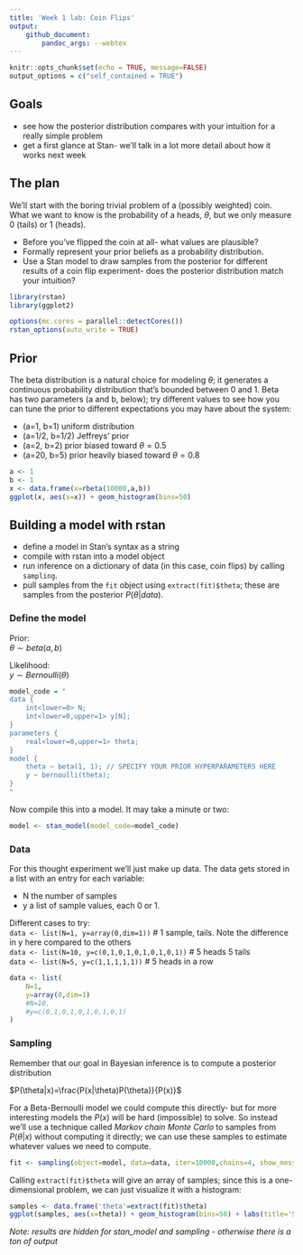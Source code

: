 ```yaml
---
title: 'Week 1 lab: Coin Flips'
output: 
    github_document:
        pandoc_args: --webtex
---
```


```r
knitr::opts_chunk$set(echo = TRUE, message=FALSE)
output_options = c("self_contained = TRUE")
```

## Goals

* see how the posterior distribution compares with your intuition for a really simple problem  
* get a first glance at Stan- we'll talk in a lot more detail about how it works next week

## The plan
We'll start with the boring trivial problem of a (possibly weighted) coin. What we want to know is the probability of a heads, $\theta$, but we only measure 0 (tails) or 1 (heads). 

* Before you've flipped the coin at all- what values are plausible?  
* Formally represent your prior beliefs as a probability distribution.  
* Use a Stan model to draw samples from the posterior for different results of a coin flip experiment- does the posterior distribution match your intuition?

```r
library(rstan)
library(ggplot2)

options(mc.cores = parallel::detectCores())
rstan_options(auto_write = TRUE)
```

## Prior

The beta distribution is a natural choice for modeling $\theta$; it generates a continuous probability distribution that's bounded between 0 and 1. Beta has two parameters (a and b, below); try different values to see how you can tune the prior to different expectations you may have about the system:

* (a=1, b=1) uniform distribution  
* (a=1/2, b=1/2) Jeffreys' prior  
* (a=2, b=2) prior biased toward $\theta=0.5$  
* (a=20, b=5) prior heavily biased toward $\theta=0.8$

```r
a <- 1
b <- 1
x <- data.frame(x=rbeta(10000,a,b))
ggplot(x, aes(x=x)) + geom_histogram(bins=50)
```

## Building a model with rstan

* define a model in Stan's syntax as a string  
* compile with rstan into a model object  
* run inference on a dictionary of data (in this case, coin flips) by calling `sampling`.  
* pull samples from the `fit` object using `extract(fit)$theta`; these are samples from the posterior $P(\theta|data)$.

### Define the model

Prior:  
$\theta \sim beta(a,b)$  

Likelihood:  
$y \sim Bernoulli(\theta)$

```r
model_code = "
data {
    int<lower=0> N;
    int<lower=0,upper=1> y[N];
}
parameters {
    real<lower=0,upper=1> theta;
}
model {
    theta ~ beta(1, 1); // SPECIFY YOUR PRIOR HYPERPARAMETERS HERE
    y ~ bernoulli(theta);
}
"
```

Now compile this into a model. It may take a minute or two:

```r
model <- stan_model(model_code=model_code)
```

### Data

For this thought experiment we'll just make up data. The data gets stored in a list with an entry for each variable:

* N the number of samples  
* y a list of sample values, each 0 or 1.

Different cases to try:  
```data <- list(N=1, y=array(0,dim=1))``` # 1 sample, tails. Note the difference in y here compared to the others  
```data <- list(N=10, y=c(0,1,0,1,0,1,0,1,0,1))``` # 5 heads 5 tails  
```data <- list(N=5, y=c(1,1,1,1,1))``` # 5 heads in a row  


```r
data <- list(
    N=1,
    y=array(0,dim=1)
    #N=10,
    #y=c(0,1,0,1,0,1,0,1,0,1)
)
```

### Sampling

Remember that our goal in Bayesian inference is to compute a posterior distribution

$P(\theta|x)=\frac{P(x|\theta)P(\theta)}{P(x)}$

For a Beta-Bernoulli model we could compute this directly- but for more interesting models the $P(x)$ will be hard (impossible) to solve. So instead we'll use a technique called *Markov chain Monte Carlo* to samples from $P(\theta|x)$ without computing it directly; we can use these samples to estimate whatever values we need to compute.

```r
fit <- sampling(object=model, data=data, iter=10000,chains=4, show_messages=FALSE)
```

Calling `extract(fit)$theta` will give an array of samples; since this is a one-dimensional problem, we can just visualize it with a histogram:

```r
samples <- data.frame('theta'=extract(fit)$theta)
ggplot(samples, aes(x=theta)) + geom_histogram(bins=50) + labs(title='Samples from posterior')
```


*Note: results are hidden for stan_model and sampling - otherwise there is a ton of output*
